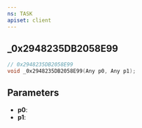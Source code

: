```yaml
---
ns: TASK
apiset: client
---
```

## _0x2948235DB2058E99

```c
// 0x2948235DB2058E99
void _0x2948235DB2058E99(Any p0, Any p1);
```


## Parameters
* **p0**:
* **p1**: